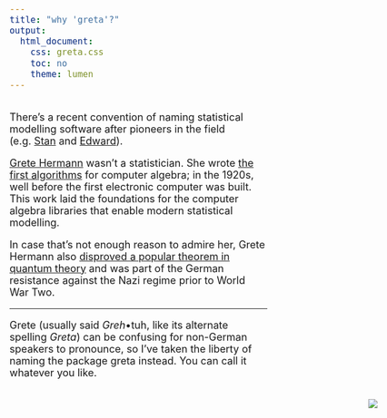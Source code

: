 ```yaml
---
title: "why 'greta'?"
output:
  html_document:
    css: greta.css
    toc: no
    theme: lumen
---
```


<style type="text/css">
body{
  font-size: 18px;
}
.column-left{
  float: left;
  width: 70%;
  text-align: left;
}
.column-right{
  float: right;
  width: 30%;
  padding-left: 40px;
  text-align: right;
}
</style>

<div class="column-left">

There's a recent convention of naming statistical modelling software after pioneers in the field (e.g. [Stan](https://en.wikipedia.org/wiki/Stanislaw_Ulam) and [Edward](https://en.wikipedia.org/wiki/George_E._P._Box)).

[Grete Hermann](https://en.wikipedia.org/wiki/Grete_Hermann) wasn't a statistician. She wrote [the first algorithms](http://dl.acm.org/citation.cfm?id=307342&coll=portal&dl=ACM) for computer algebra; in the 1920s, well before the first electronic computer was built. This work laid the foundations for the computer algebra libraries that enable modern statistical modelling.

In case that's not enough reason to admire her, Grete Hermann also [disproved a popular theorem in quantum theory](https://arxiv.org/pdf/0812.3986.pdf) and was part of the German resistance against the Nazi regime prior to World War Two.

<hr>

Grete (usually said *Greh*•tuh, like its alternate spelling *Greta*) can be confusing for non-German speakers to pronounce, so I've taken the liberty of naming the package greta instead. You can call it whatever you like.

</div>
<div class="column-right">
[![](http://www.uni-bremen.de/fileadmin/_processed_/csm_Portrait-Henry_rgb_cdc2a34979.jpg)](http://www.uni-bremen.de/de/unispitzen/professorinnen-im-portrait/grete-henry-hermann.html)
</div>
